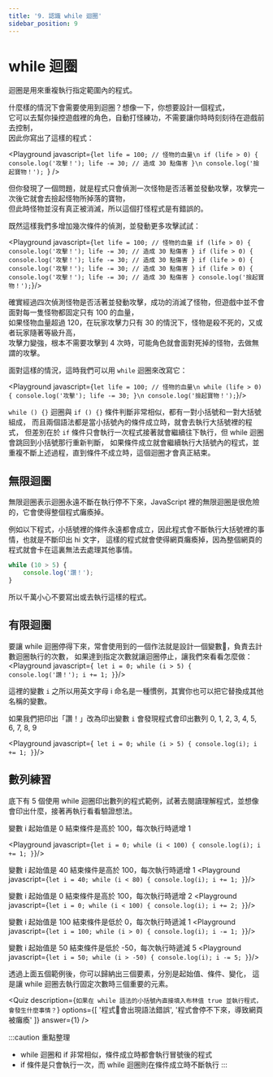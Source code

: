 ```yaml
---
title: '9. 認識 while 迴圈'
sidebar_position: 9
---
```


# while 迴圈
迴圈是用來重複執行指定範圍內的程式。

什麼樣的情況下會需要使用到迴圈？想像一下，你想要設計一個程式，<br/>
它可以去幫你操控遊戲裡的角色，自動打怪練功，不需要讓你時時刻刻待在遊戲前去控制，<br/>
因此你寫出了這樣的程式：

<Playground javascript={`let life = 100; // 怪物的血量\n
if (life > 0) {
    console.log('攻擊！');
    life -= 30; // 造成 30 點傷害
}\n
console.log('撿起寶物！');
`} />

但你發現了一個問題，就是程式只會偵測一次怪物是否活著並發動攻擊，攻擊完一次後它就會去撿起怪物所掉落的寶物，<br/>
但此時怪物並沒有真正被消滅，所以這個打怪程式是有錯誤的。<br/>

既然這樣我們多增加幾次條件的偵測，並發動更多攻擊試試：

<Playground javascript={`
let life = 100; // 怪物的血量
if (life > 0) {
    console.log('攻擊！');
    life -= 30; // 造成 30 點傷害
}
if (life > 0) {
    console.log('攻擊！');
    life -= 30; // 造成 30 點傷害
}
if (life > 0) {
    console.log('攻擊！');
    life -= 30; // 造成 30 點傷害
}
if (life > 0) {
    console.log('攻擊！');
    life -= 30; // 造成 30 點傷害
}
console.log('撿起寶物！');
`}/>


確實經過四次偵測怪物是否活著並發動攻擊，成功的消滅了怪物，但遊戲中並不會面對每一隻怪物都固定只有 100 的血量，<br/>
如果怪物血量超過 120，在玩家攻擊力只有 30 的情況下，怪物是殺不死的，又或者玩家隨著等級升高，<br/>
攻擊力變強，根本不需要攻擊到 4 次時，可能角色就會面對死掉的怪物，去做無謂的攻擊。<br/>

面對這樣的情況，這時我們可以用 `while` 迴圈來改寫它：

<Playground javascript={`
let life = 100; // 怪物的血量\n
while (life > 0) {
    console.log('攻擊');
    life -= 30;
}\n
console.log('撿起寶物！');
`}/>

`while () {}` 迴圈與 `if () {}` 條件判斷非常相似，都有一對小括號和一對大括號組成，
而且兩個語法都是當小括號內的條件成立時，就會去執行大括號裡的程式，
但差別在於 `if` 條件只會執行一次程式接著就會繼續往下執行，但 while 迴圈會跳回到小括號那行重新判斷，
如果條件成立就會繼續執行大括號內的程式，並重複不斷上述過程，直到條件不成立時，這個迴圈才會真正結束。

## 無限迴圈
無限迴圈表示迴圈永遠不斷在執行停不下來，JavaScript 裡的無限迴圈是很危險的，它會使得整個程式癱瘓掉。

例如以下程式，小括號裡的條件永遠都會成立，因此程式會不斷執行大括號裡的事情，也就是不斷印出 hi 文字，
這樣的程式就會使得網頁癱瘓掉，因為整個網頁的程式就會卡在這裏無法去處理其他事情。
```javascript
while (10 > 5) {
    console.log('讚！');
}
```
所以千萬小心不要寫出或去執行這樣的程式。

## 有限迴圈
要讓 while 迴圈停得下來，常會使用到的一個作法就是設計一個變數，負責去計數迴圈執行的次數，
如果達到指定次數就讓迴圈停止，讓我們來看看怎麼做：
<Playground javascript={`
let i = 0;
while (i > 5) {
    console.log('讚！');
    i += 1;
}`}/>

這裡的變數 `i` 之所以用英文字母 i 命名是一種慣例，其實你也可以把它替換成其他名稱的變數。

如果我們把印出「讚！」改為印出變數 `i` 會發現程式會印出數列 0, 1, 2, 3, 4, 5, 6, 7, 8, 9

<Playground javascript={`
let i = 0;
while (i > 5) {
    console.log(i);
    i += 1;
}`}/>

## 數列練習
底下有 5 個使用 while 迴圈印出數列的程式範例，試著去閱讀理解程式，並想像會印出什麼，接著再執行看看驗證想法。

變數 i 起始值是 0 結束條件是高於 100，每次執行時遞增 1

<Playground javascript={`
let i = 0;
while (i < 100) {
    console.log(i);
    i += 1;
}
`}/>

變數 i 起始值是 40 結束條件是高於 100，每次執行時遞增 1
<Playground javascript={`let i = 40;
while (i < 80) {
    console.log(i);
    i += 1;
}`}/>

變數 i 起始值是 0 結束條件是高於 100，每次執行時遞增 2
<Playground javascript={`let i = 0;
while (i < 100) {
    console.log(i);
    i += 2;
}`}/>

變數 i 起始值是 100 結束條件是低於 0，每次執行時遞減 1
<Playground javascript={`let i = 100;
while (i > 0) {
    console.log(i);
    i -= 1;
}`}/>

變數 i 起始值是 50 結束條件是低於 -50，每次執行時遞減 5
<Playground javascript={`let i = 50;
while (i > -50) {
    console.log(i);
    i -= 5;
}`}/>

透過上面五個範例後，你可以歸納出三個要素，分別是起始值、條件、變化，
這是讓 while 迴圈去執行固定次數時三個重要的元素。

<Quiz
  description={`如果在 while 語法的小括號內直接填入布林值 true 並執行程式，會發生什麼事情？`}
  options={[
      '程式會出現語法錯誤',
      '程式會停不下來，導致網頁被癱瘓'
  ]}
  answer={1}
/>

:::caution 重點整理
* while 迴圈和 if 非常相似，條件成立時都會執行冒號後的程式
* if 條件是只會執行一次，而 while 迴圈則在條件成立時不斷執行
:::